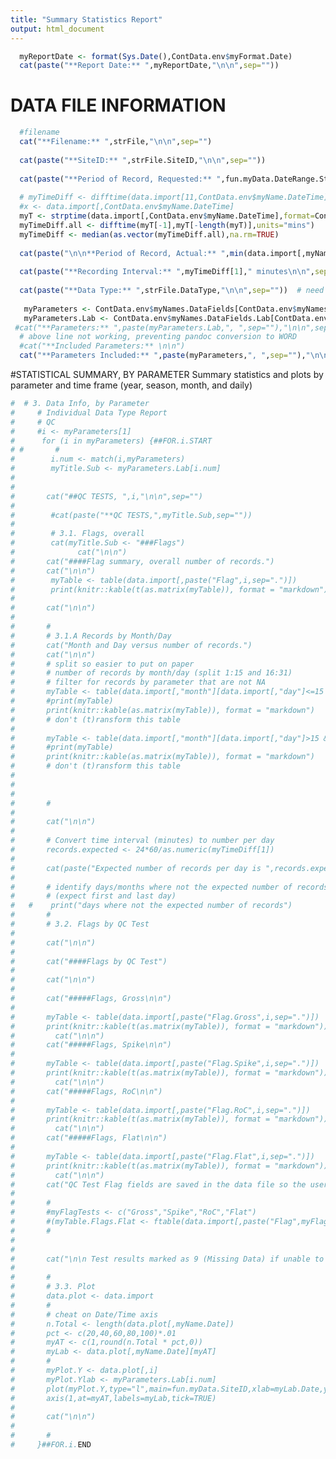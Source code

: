 ```yaml
---
title: "Summary Statistics Report"
output: html_document
---
```


```r
  myReportDate <- format(Sys.Date(),ContData.env$myFormat.Date)
  cat(paste("**Report Date:** ",myReportDate,"\n\n",sep=""))
```

# DATA FILE INFORMATION
```r
  
  #filename
  cat("**Filename:** ",strFile,"\n\n",sep="")
  
  cat(paste("**SiteID:** ",strFile.SiteID,"\n\n",sep=""))
  
  cat(paste("**Period of Record, Requested:** ",fun.myData.DateRange.Start," to ",fun.myData.DateRange.End,sep="",collapse="\n\n"))
       
  # myTimeDiff <- difftime(data.import[11,ContData.env$myName.DateTime],data.import[10,ContData.env$myName.DateTime],units="mins")
  #x <- data.import[,ContData.env$myName.DateTime]
  myT <- strptime(data.import[,ContData.env$myName.DateTime],format=ContData.env$myFormat.DateTime)
  myTimeDiff.all <- difftime(myT[-1],myT[-length(myT)],units="mins")
  myTimeDiff <- median(as.vector(myTimeDiff.all),na.rm=TRUE)
  
  cat(paste("\n\n**Period of Record, Actual:** ",min(data.import[,myName.Date])," to ",max(data.import[,myName.Date]),"\n\n",sep=""))
       
  cat(paste("**Recording Interval:** ",myTimeDiff[1]," minutes\n\n",sep=""))
  
  cat(paste("**Data Type:** ",strFile.DataType,"\n\n",sep=""))  # need to do better
  
   myParameters <- ContData.env$myNames.DataFields[ContData.env$myNames.DataFields %in% names(data.import)==TRUE] 
   myParameters.Lab <- ContData.env$myNames.DataFields.Lab[ContData.env$myNames.DataFields %in% names(data.import)==TRUE]
 #cat("**Parameters:** ",paste(myParameters.Lab,", ",sep=""),"\n\n",sep="")
  # above line not working, preventing pandoc conversion to WORD
  #cat("**Included Parameters:** \n\n")
  cat("**Parameters Included:** ",paste(myParameters,", ",sep=""),"\n\n",sep="")

```

#STATISTICAL SUMMARY, BY PARAMETER
Summary statistics and plots by parameter and time frame (year, season, month, and daily)


```r
#  # 3. Data Info, by Parameter
#     # Individual Data Type Report
#     # QC
#     #i <- myParameters[1]
#      for (i in myParameters) {##FOR.i.START
# #       #
#        i.num <- match(i,myParameters)
#        myTitle.Sub <- myParameters.Lab[i.num]
#        
#        
#       cat("##QC TESTS, ",i,"\n\n",sep="")
#        
#        #cat(paste("**QC TESTS,",myTitle.Sub,sep=""))
#        
#        # 3.1. Flags, overall
#        cat(myTitle.Sub <- "###Flags")
#              cat("\n\n")
#       cat("####Flag summary, overall number of records.")
#       cat("\n\n")
#        myTable <- table(data.import[,paste("Flag",i,sep=".")])
#        print(knitr::kable(t(as.matrix(myTable)), format = "markdown"))
#       
#       cat("\n\n")
#        
#       #
#       # 3.1.A Records by Month/Day
#       cat("Month and Day versus number of records.")
#       cat("\n\n")
#       # split so easier to put on paper
#       # number of records by month/day (split 1:15 and 16:31)
#       # filter for records by parameter that are not NA
#       myTable <- table(data.import[,"month"][data.import[,"day"]<=15 & !is.na(data.import[,i]) & data.import[,i]!=""],data.import[,"day"][data.import[,"day"]<=15 & !is.na(data.import[,i]) & data.import[,i]!=""])
#       #print(myTable)
#       print(knitr::kable(as.matrix(myTable)), format = "markdown")
#       # don't (t)ransform this table
#       
#       myTable <- table(data.import[,"month"][data.import[,"day"]>15 & !is.na(data.import[,i]) & data.import[,i]!=""],data.import[,"day"][data.import[,"day"]>15 & !is.na(data.import[,i]) & data.import[,i]!=""])
#       #print(myTable)
#       print(knitr::kable(as.matrix(myTable)), format = "markdown")
#       # don't (t)ransform this table
#       
#       
#       
#       #
#       
#       cat("\n\n")
#       
#       # Convert time interval (minutes) to number per day
#       records.expected <- 24*60/as.numeric(myTimeDiff[1])
#       
#       cat(paste("Expected number of records per day is ",records.expected,".",sep=""))
#       
#       # identify days/months where not the expected number of records
#       # (expect first and last day)
#   #    print("days where not the expected number of records")
#       #
#       # 3.2. Flags by QC Test
#       
#       cat("\n\n")
#       
#       cat("####Flags by QC Test")
#       
#       cat("\n\n")
#       
#       cat("#####Flags, Gross\n\n")
#       
#       myTable <- table(data.import[,paste("Flag.Gross",i,sep=".")])
#       print(knitr::kable(t(as.matrix(myTable)), format = "markdown"))
#         cat("\n\n")
#       cat("#####Flags, Spike\n\n")
#       
#       myTable <- table(data.import[,paste("Flag.Spike",i,sep=".")])
#       print(knitr::kable(t(as.matrix(myTable)), format = "markdown"))
#         cat("\n\n")
#       cat("#####Flags, RoC\n\n")
#       
#       myTable <- table(data.import[,paste("Flag.RoC",i,sep=".")])
#       print(knitr::kable(t(as.matrix(myTable)), format = "markdown"))
#         cat("\n\n")
#       cat("#####Flags, Flat\n\n")
#       
#       myTable <- table(data.import[,paste("Flag.Flat",i,sep=".")])
#       print(knitr::kable(t(as.matrix(myTable)), format = "markdown"))
#         cat("\n\n")
#       cat("QC Test Flag fields are saved in the data file so the user can identify data points that have been flagged as suspect or fail.")
#      
#       #
#       #myFlagTests <- c("Gross","Spike","RoC","Flat")
#       #(myTable.Flags.Flat <- ftable(data.import[,paste("Flag",myFlagTests,i,sep=".")]))
#       #
#       
#       
#       cat("\n\n Test results marked as 9 (Missing Data) if unable to calculate the end point needed for the test.  For example, the first record does not have a previous record for comparison for the Gross QC Test.  QC Test flags are saved in the data file.")
#       
#       #
#       # 3.3. Plot
#       data.plot <- data.import
#       #
#       # cheat on Date/Time axis
#       n.Total <- length(data.plot[,myName.Date])
#       pct <- c(20,40,60,80,100)*.01
#       myAT <- c(1,round(n.Total * pct,0))
#       myLab <- data.plot[,myName.Date][myAT]
#       #
#       myPlot.Y <- data.plot[,i]
#       myPlot.Ylab <- myParameters.Lab[i.num]
#       plot(myPlot.Y,type="l",main=fun.myData.SiteID,xlab=myLab.Date,ylab=myPlot.Ylab,col="gray", xaxt="n")
#       axis(1,at=myAT,labels=myLab,tick=TRUE)
#       
#       cat("\n\n")
#       
#       #
#     }##FOR.i.END

```


